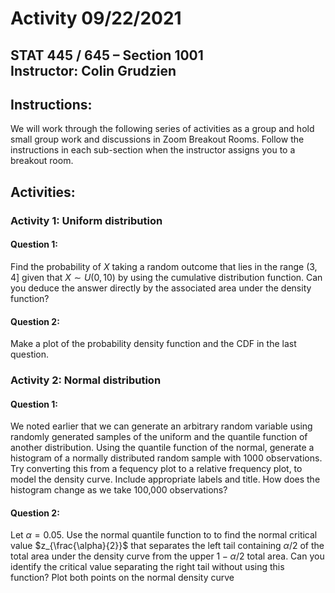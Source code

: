 # Activity 09/22/2021

## STAT 445 / 645 -- Section 1001 <br> Instructor: Colin Grudzien<br>

## Instructions:
We will work through the following series of activities as a group and hold small group work and discussions in Zoom Breakout Rooms.  Follow the instructions in each sub-section when the instructor assigns you to a breakout room.

## Activities:


### Activity 1: Uniform distribution

#### Question 1:
Find the probability of $X$ taking a random outcome that lies in the range $(3, 4]$  given that $X\sim U(0,10)$ by using the cumulative distribution function.  Can you deduce the answer directly by the associated area under the density function?


#### Question 2:
Make a plot of the probability density function and the CDF in the last question.


### Activity 2: Normal distribution

#### Question 1:
We noted earlier that we can generate an arbitrary random variable using randomly generated samples of the uniform and the quantile function of another distribution.  Using the quantile function of the normal, generate a histogram of a normally distributed random sample with 1000 observations.  Try converting this from a fequency plot to a relative frequency plot, to model the density curve.  Include appropriate labels and title.  How does the histogram change as we take 100,000 observations?

#### Question 2:

Let $\alpha =0.05$.  Use the normal quantile function to to find the normal critical value $z_{\frac{\alpha}{2}}$ that separates the left tail containing $\alpha/2$ of the total area under the density curve from the upper $1 - \alpha/2$ total area.   Can you identify the critical value separating the right tail without using this function?  Plot both points on the normal density curve


